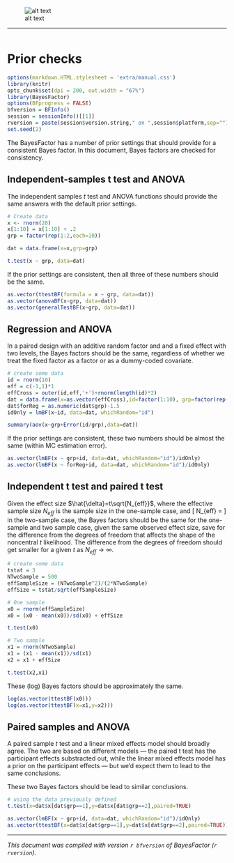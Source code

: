 <!--
%\VignetteEngine{knitr::knitr}
%\VignetteIndexEntry{Prior checks}
\usepackage[utf8]{inputenc}
-->

![alt text](extra/logo.png)

------

```r

```

Prior checks
===========

```r
options(markdown.HTML.stylesheet = 'extra/manual.css')
library(knitr)
opts_chunk$set(dpi = 200, out.width = "67%") 
library(BayesFactor)
options(BFprogress = FALSE)
bfversion = BFInfo()
session = sessionInfo()[[1]]
rversion = paste(session$version.string," on ",session$platform,sep="")
set.seed(2)
```

The BayesFactor has a number of prior settings that should provide for a consistent Bayes factor. In this document, Bayes factors are checked for consistency.

Independent-samples t test and ANOVA
------
The independent samples $t$ test and ANOVA functions should provide the same answers with the default prior settings.

```r
# Create data
x <- rnorm(20)
x[1:10] = x[1:10] + .2
grp = factor(rep(1:2,each=10))

dat = data.frame(x=x,grp=grp)

t.test(x ~ grp, data=dat)
```

If the prior settings are consistent, then all three of these numbers should be the same.

```r
as.vector(ttestBF(formula = x ~ grp, data=dat))
as.vector(anovaBF(x~grp, data=dat))
as.vector(generalTestBF(x~grp, data=dat))
```

Regression and ANOVA
------
In a paired design with an additive random factor and and a fixed effect with two levels, the Bayes factors should be the same, regardless of whether we treat the fixed factor as a factor or as a dummy-coded covariate.

```r
# create some data
id = rnorm(10)
eff = c(-1,1)*1
effCross = outer(id,eff,'+')+rnorm(length(id)*2)
dat = data.frame(x=as.vector(effCross),id=factor(1:10), grp=factor(rep(1:2,each=length(id))))
dat$forReg = as.numeric(dat$grp)-1.5
idOnly = lmBF(x~id, data=dat, whichRandom="id")

summary(aov(x~grp+Error(id/grp),data=dat))

```

If the prior settings are consistent, these two numbers should be almost the same (within MC estimation error).
```r
as.vector(lmBF(x ~ grp+id, data=dat, whichRandom="id")/idOnly)
as.vector(lmBF(x ~ forReg+id, data=dat, whichRandom="id")/idOnly)
```

Independent t test and paired t test
-------
Given the effect size $\hat{\delta}=t\sqrt{N_{eff}}$, where the effective sample size $N_{eff}$ is the sample size in the one-sample case, and
\[
N_{eff} = \frac{N_1N_2}{N_1+N_2}
\]
in the two-sample case, the Bayes factors should be the same for the one-sample and two sample case, given the same observed effect size, save for the difference from the degrees of freedom that affects the shape of the noncentral $t$ likelihood. The difference from the degrees of freedom should get smaller for a given $t$ as $N_{eff}\rightarrow\infty$.

```r
# create some data
tstat = 3
NTwoSample = 500
effSampleSize = (NTwoSample^2)/(2*NTwoSample)
effSize = tstat/sqrt(effSampleSize)

# One sample
x0 = rnorm(effSampleSize)
x0 = (x0 - mean(x0))/sd(x0) + effSize

t.test(x0)

# Two sample
x1 = rnorm(NTwoSample)
x1 = (x1 - mean(x1))/sd(x1)
x2 = x1 + effSize

t.test(x2,x1)

```

These (log) Bayes factors should be approximately the same. 
```r
log(as.vector(ttestBF(x0)))
log(as.vector(ttestBF(x=x1,y=x2)))
```


Paired samples and ANOVA
------
A paired sample $t$ test and a linear mixed effects model should broadly agree. The two are based on different models &mdash; the paired t test has the participant effects substracted out, while the linear mixed effects model has a prior on the participant effects &mdash; but we'd expect them to lead to the same conclusions. 

These two Bayes factors should be lead to similar conclusions.

```r
# using the data previously defined
t.test(x=dat$x[dat$grp==1],y=dat$x[dat$grp==2],paired=TRUE)

as.vector(lmBF(x ~ grp+id, data=dat, whichRandom="id")/idOnly)
as.vector(ttestBF(x=dat$x[dat$grp==1],y=dat$x[dat$grp==2],paired=TRUE))
```

-------

*This document was compiled with version `r bfversion` of BayesFactor (`r rversion`).*
